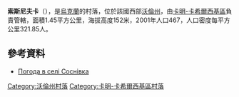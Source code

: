 {{coord|51|42|0|N|25|14|41|E|scale:30000|display=title}}

'''索斯尼夫卡'''（{{lang-uk|Соснівка}}），是[[烏克蘭|烏克蘭]]的村落，位於該國西部[[沃倫州|沃倫州]]，由[[卡明-卡希爾西基區|卡明-卡希爾西基區]]負責管轄，面積1.45平方公里，海拔高度152米，2001年人口467，人口密度每平方公里321.85人。

==參考資料==
* [http://weather.in.ua/ua/volynskaja/24609 Погода в селі Соснівка] {{Wayback|url=http://weather.in.ua/ua/volynskaja/24609 |date=20111219095025 }}

[[Category:沃倫州村落|Category:沃倫州村落]]
[[Category:卡明-卡希爾西基區村落|Category:卡明-卡希爾西基區村落]]


{{Volyn-geo-stub}}